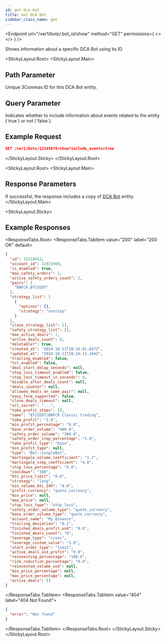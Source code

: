 ```yaml
---
id: get-dca-bot
title: Get DCA Bot
sidebar_class_name: get
---
```



<Endpoint
  url="/ver1/bots/:bot_id/show"
  method="GET"
  permissions={
    <>
      <Permission title="Permission" description="BOTS_READ" />
      <Permission title="Security" description="SIGNED" />
    </>
  }
/>

 Shows information about a specific DCA Bot using its ID.

<Separator />

<StickyLayout.Root>
<StickyLayout.Main>

## Path Parameter

<ApiParam name='bot_id' type='integer' id="bot_id" required>
  Unique 3Commas ID for this DCA Bot entity.
</ApiParam>

## Query Parameter

<ApiParam name='include_events' type='boolean' id="include_events" required>
  Indicates whether to include information about events related to the entity (`true`) or not (`false`).
</ApiParam>
</StickyLayout.Main>
<StickyLayout.Sticky>

## Example Request

```json
GET /ver1/bots/12345678/show?include_events=true
```
</StickyLayout.Sticky>
</StickyLayout.Root>

<StickyLayout.Root>
<StickyLayout.Main>

## Response Parameters

 If successful, the response includes a copy of [DCA Bot](/dca-bot/0_dca_bot_entity.mdx) entity.
</StickyLayout.Main>

<StickyLayout.Sticky>
## Example Responses

<ResponseTabs.Root>
<ResponseTabs.TabItem value="200" label="200 OK" default>
```json
{
  "id": 15518453,
  "account_id": 32833909,
  "is_enabled": true,
  "max_safety_orders": 2,
  "active_safety_orders_count": 2,
  "pairs": [
    "BNFCR_BTCUSDT"
  ],
  "strategy_list": [
    {
      "options": {},
      "strategy": "nonstop"
    }
  ],
  "close_strategy_list": [],
  "safety_strategy_list": [],
  "max_active_deals": 1,
  "active_deals_count": 0,
  "deletable?": true,
  "created_at": "2024-10-11T18:34:01.647Z",
  "updated_at": "2024-10-11T18:34:13.344Z",
  "trailing_enabled": false,
  "tsl_enabled": false,
  "deal_start_delay_seconds": null,
  "stop_loss_timeout_enabled": false,
  "stop_loss_timeout_in_seconds": 0,
  "disable_after_deals_count": null,
  "deals_counter": null,
  "allowed_deals_on_same_pair": null,
  "easy_form_supported": false,
  "close_deals_timeout": null,
  "url_secret": "...",
  "take_profit_steps": [],
  "name": "BTCUSDT/BNFCR Classic trading",
  "take_profit": "2.0",
  "min_profit_percentage": "0.0",
  "base_order_volume": "400.0",
  "safety_order_volume": "300.0",
  "safety_order_step_percentage": "1.0",
  "take_profit_type": "base",
  "min_profit_type": null,
  "type": "Bot::SingleBot",
  "martingale_volume_coefficient": "1.7",
  "martingale_step_coefficient": "4.0",
  "stop_loss_percentage": "0.0",
  "cooldown": "300",
  "btc_price_limit": "0.0",
  "strategy": "long",
  "min_volume_btc_24h": "0.0",
  "profit_currency": "quote_currency",
  "min_price": null,
  "max_price": null,
  "stop_loss_type": "stop_loss",
  "safety_order_volume_type": "quote_currency",
  "base_order_volume_type": "quote_currency",
  "account_name": "My Binance",
  "trailing_deviation": "0.2",
  "finished_deals_profit_usd": "0.0",
  "finished_deals_count": "0",
  "leverage_type": "cross",
  "leverage_custom_value": "1.0",
  "start_order_type": "limit",
  "active_deals_usd_profit": "0.0",
  "reinvesting_percentage": "100.0",
  "risk_reduction_percentage": "0.0",
  "reinvested_volume_usd": null,
  "min_price_percentage": null,
  "max_price_percentage": null,
  "active_deals": []
}
```
  </ResponseTabs.TabItem>
  <ResponseTabs.TabItem value="404" label="404 Not Found">
```json
{
  "error": "Not found"
}
```
</ResponseTabs.TabItem>
</ResponseTabs.Root>
</StickyLayout.Sticky>
</StickyLayout.Root>
